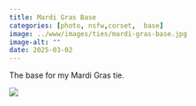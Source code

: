 ```yaml
---
title: Mardi Gras Base
categories: [photo, nsfw,corset,  base]
image: ../www/images/ties/mardi-gras-base.jpg
image-alt: ""
date: 2025-03-02
---
```


The base for my Mardi Gras tie.

![](../www/images/ties/mardi-gras-base.jpg)

